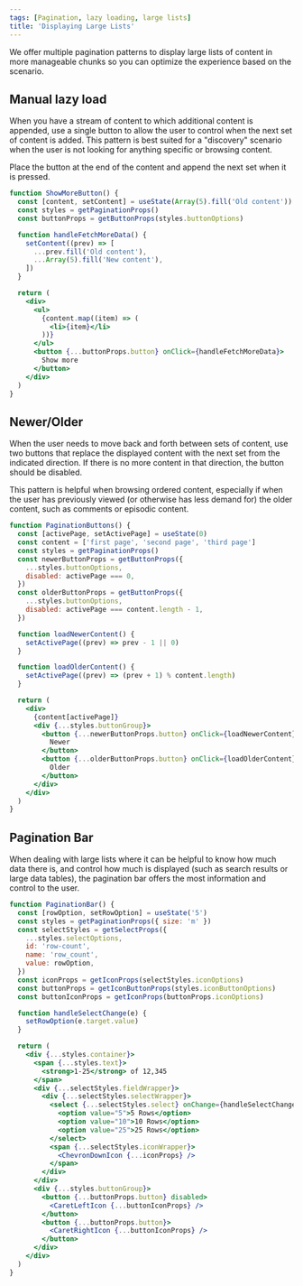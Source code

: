 ```yaml
---
tags: [Pagination, lazy loading, large lists]
title: 'Displaying Large Lists'
---
```


We offer multiple pagination patterns to display large lists of content in more manageable chunks so you can optimize the experience based on the scenario.

## Manual lazy load

When you have a stream of content to which additional content is appended, use a single button to allow the user to control when the next set of content is added. This pattern is best suited for a "discovery" scenario when the user is not looking for anything specific or browsing content.

Place the button at the end of the content and append the next set when it is pressed.

```jsx live
function ShowMoreButton() {
  const [content, setContent] = useState(Array(5).fill('Old content'))
  const styles = getPaginationProps()
  const buttonProps = getButtonProps(styles.buttonOptions)

  function handleFetchMoreData() {
    setContent((prev) => [
      ...prev.fill('Old content'),
      ...Array(5).fill('New content'),
    ])
  }

  return (
    <div>
      <ul>
        {content.map((item) => (
          <li>{item}</li>
        ))}
      </ul>
      <button {...buttonProps.button} onClick={handleFetchMoreData}>
        Show more
      </button>
    </div>
  )
}
```

## Newer/Older

When the user needs to move back and forth between sets of content, use two buttons that replace the displayed content with the next set from the indicated direction. If there is no more content in that direction, the button should be disabled.

This pattern is helpful when browsing ordered content, especially if when the user has previously viewed (or otherwise has less demand for) the older content, such as comments or episodic content.

```jsx live
function PaginationButtons() {
  const [activePage, setActivePage] = useState(0)
  const content = ['first page', 'second page', 'third page']
  const styles = getPaginationProps()
  const newerButtonProps = getButtonProps({
    ...styles.buttonOptions,
    disabled: activePage === 0,
  })
  const olderButtonProps = getButtonProps({
    ...styles.buttonOptions,
    disabled: activePage === content.length - 1,
  })

  function loadNewerContent() {
    setActivePage((prev) => prev - 1 || 0)
  }

  function loadOlderContent() {
    setActivePage((prev) => (prev + 1) % content.length)
  }

  return (
    <div>
      {content[activePage]}
      <div {...styles.buttonGroup}>
        <button {...newerButtonProps.button} onClick={loadNewerContent}>
          Newer
        </button>
        <button {...olderButtonProps.button} onClick={loadOlderContent}>
          Older
        </button>
      </div>
    </div>
  )
}
```

## Pagination Bar

When dealing with large lists where it can be helpful to know how much data there is, and control how much is displayed (such as search results or large data tables), the pagination bar offers the most information and control to the user.

```jsx live
function PaginationBar() {
  const [rowOption, setRowOption] = useState('5')
  const styles = getPaginationProps({ size: 'm' })
  const selectStyles = getSelectProps({
    ...styles.selectOptions,
    id: 'row-count',
    name: 'row_count',
    value: rowOption,
  })
  const iconProps = getIconProps(selectStyles.iconOptions)
  const buttonProps = getIconButtonProps(styles.iconButtonOptions)
  const buttonIconProps = getIconProps(buttonProps.iconOptions)

  function handleSelectChange(e) {
    setRowOption(e.target.value)
  }

  return (
    <div {...styles.container}>
      <span {...styles.text}>
        <strong>1-25</strong> of 12,345
      </span>
      <div {...selectStyles.fieldWrapper}>
        <div {...selectStyles.selectWrapper}>
          <select {...selectStyles.select} onChange={handleSelectChange}>
            <option value="5">5 Rows</option>
            <option value="10">10 Rows</option>
            <option value="25">25 Rows</option>
          </select>
          <span {...selectStyles.iconWrapper}>
            <ChevronDownIcon {...iconProps} />
          </span>
        </div>
      </div>
      <div {...styles.buttonGroup}>
        <button {...buttonProps.button} disabled>
          <CaretLeftIcon {...buttonIconProps} />
        </button>
        <button {...buttonProps.button}>
          <CaretRightIcon {...buttonIconProps} />
        </button>
      </div>
    </div>
  )
}
```
